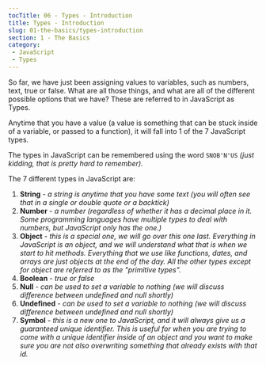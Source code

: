 ```yaml
---
tocTitle: 06 - Types - Introduction
title: Types - Introduction
slug: 01-the-basics/types-introduction
section: 1 - The Basics
category:
 - JavaScript
 - Types
---
```


So far, we have just been assigning values to variables, such as numbers, text, true or false. What are all those things, and what are all of the different possible options that we have? These are referred to in JavaScript as Types.

Anytime that you have a value (a value is something that can be stuck inside of a variable, or passed to a function), it will fall into 1 of the 7 JavaScript types.

The types in JavaScript can be remembered using the word `SNOB'N'US` _(just kidding, that is pretty hard to remember)._

The 7 different types in JavaScript are:

1. **String** - _a string is anytime that you have some text (you will often see that in a single or double quote or a backtick)_
1. **Number** - _a number (regardless of whether it has a decimal place in it. Some programming languages have multiple types to deal with numbers, but JavaScript only has the one.)_
1. **Object** - _this is a special one, we will go over this one last. Everything in JavaScript is an object, and we will understand what that is when we start to hit methods. Everything that we use like functions, dates, and arrays are just objects at the end of the day. All the other types except for object are referred to as the "primitive types"._
1. **Boolean** - _true or false_
1. **Null** - _can be used to set a variable to nothing (we will discuss difference between undefined and null shortly)_
1. **Undefined** - _can be used to set a variable to nothing (we will discuss difference between undefined and null shortly)_
1. **Symbol** - _this is a new one to JavaScript, and it will always give us a guaranteed unique identifier. This is useful for when you are trying to come with a unique identifier inside of an object and you want to make sure you are not also overwriting something that already exists with that id._
